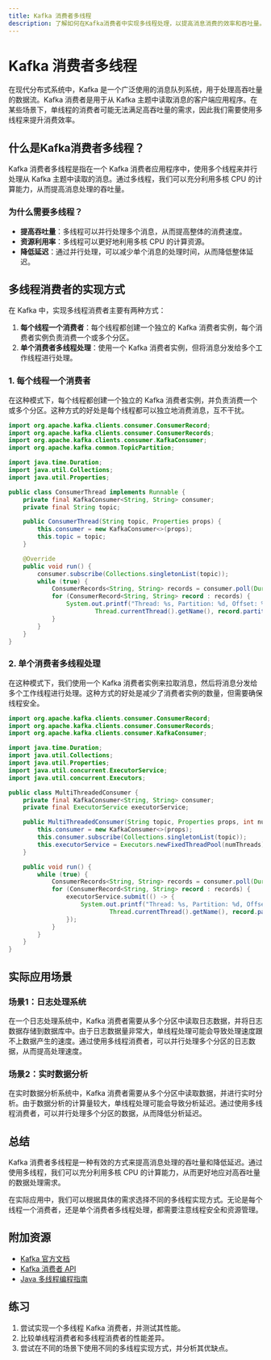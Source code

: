 ```yaml
---
title: Kafka 消费者多线程
description: 了解如何在Kafka消费者中实现多线程处理，以提高消息消费的效率和吞吐量。
---
```


# Kafka 消费者多线程

在现代分布式系统中，Kafka 是一个广泛使用的消息队列系统，用于处理高吞吐量的数据流。Kafka 消费者是用于从 Kafka 主题中读取消息的客户端应用程序。在某些场景下，单线程的消费者可能无法满足高吞吐量的需求，因此我们需要使用多线程来提升消费效率。

## 什么是Kafka消费者多线程？

Kafka 消费者多线程是指在一个 Kafka 消费者应用程序中，使用多个线程来并行处理从 Kafka 主题中读取的消息。通过多线程，我们可以充分利用多核 CPU 的计算能力，从而提高消息处理的吞吐量。

### 为什么需要多线程？

- **提高吞吐量**：多线程可以并行处理多个消息，从而提高整体的消费速度。
- **资源利用率**：多线程可以更好地利用多核 CPU 的计算资源。
- **降低延迟**：通过并行处理，可以减少单个消息的处理时间，从而降低整体延迟。

## 多线程消费者的实现方式

在 Kafka 中，实现多线程消费者主要有两种方式：

1. **每个线程一个消费者**：每个线程都创建一个独立的 Kafka 消费者实例，每个消费者实例负责消费一个或多个分区。
2. **单个消费者多线程处理**：使用一个 Kafka 消费者实例，但将消息分发给多个工作线程进行处理。

### 1. 每个线程一个消费者

在这种模式下，每个线程都创建一个独立的 Kafka 消费者实例，并负责消费一个或多个分区。这种方式的好处是每个线程都可以独立地消费消息，互不干扰。

```java
import org.apache.kafka.clients.consumer.ConsumerRecord;
import org.apache.kafka.clients.consumer.ConsumerRecords;
import org.apache.kafka.clients.consumer.KafkaConsumer;
import org.apache.kafka.common.TopicPartition;

import java.time.Duration;
import java.util.Collections;
import java.util.Properties;

public class ConsumerThread implements Runnable {
    private final KafkaConsumer<String, String> consumer;
    private final String topic;

    public ConsumerThread(String topic, Properties props) {
        this.consumer = new KafkaConsumer<>(props);
        this.topic = topic;
    }

    @Override
    public void run() {
        consumer.subscribe(Collections.singletonList(topic));
        while (true) {
            ConsumerRecords<String, String> records = consumer.poll(Duration.ofMillis(100));
            for (ConsumerRecord<String, String> record : records) {
                System.out.printf("Thread: %s, Partition: %d, Offset: %d, Key: %s, Value: %s%n",
                        Thread.currentThread().getName(), record.partition(), record.offset(), record.key(), record.value());
            }
        }
    }
}
```

### 2. 单个消费者多线程处理

在这种模式下，我们使用一个 Kafka 消费者实例来拉取消息，然后将消息分发给多个工作线程进行处理。这种方式的好处是减少了消费者实例的数量，但需要确保线程安全。

```java
import org.apache.kafka.clients.consumer.ConsumerRecord;
import org.apache.kafka.clients.consumer.ConsumerRecords;
import org.apache.kafka.clients.consumer.KafkaConsumer;

import java.time.Duration;
import java.util.Collections;
import java.util.Properties;
import java.util.concurrent.ExecutorService;
import java.util.concurrent.Executors;

public class MultiThreadedConsumer {
    private final KafkaConsumer<String, String> consumer;
    private final ExecutorService executorService;

    public MultiThreadedConsumer(String topic, Properties props, int numThreads) {
        this.consumer = new KafkaConsumer<>(props);
        this.consumer.subscribe(Collections.singletonList(topic));
        this.executorService = Executors.newFixedThreadPool(numThreads);
    }

    public void run() {
        while (true) {
            ConsumerRecords<String, String> records = consumer.poll(Duration.ofMillis(100));
            for (ConsumerRecord<String, String> record : records) {
                executorService.submit(() -> {
                    System.out.printf("Thread: %s, Partition: %d, Offset: %d, Key: %s, Value: %s%n",
                            Thread.currentThread().getName(), record.partition(), record.offset(), record.key(), record.value());
                });
            }
        }
    }
}
```

## 实际应用场景

### 场景1：日志处理系统

在一个日志处理系统中，Kafka 消费者需要从多个分区中读取日志数据，并将日志数据存储到数据库中。由于日志数据量非常大，单线程处理可能会导致处理速度跟不上数据产生的速度。通过使用多线程消费者，可以并行处理多个分区的日志数据，从而提高处理速度。

### 场景2：实时数据分析

在实时数据分析系统中，Kafka 消费者需要从多个分区中读取数据，并进行实时分析。由于数据分析的计算量较大，单线程处理可能会导致分析延迟。通过使用多线程消费者，可以并行处理多个分区的数据，从而降低分析延迟。

## 总结

Kafka 消费者多线程是一种有效的方式来提高消息处理的吞吐量和降低延迟。通过使用多线程，我们可以充分利用多核 CPU 的计算能力，从而更好地应对高吞吐量的数据处理需求。

在实际应用中，我们可以根据具体的需求选择不同的多线程实现方式。无论是每个线程一个消费者，还是单个消费者多线程处理，都需要注意线程安全和资源管理。

## 附加资源

- [Kafka 官方文档](https://kafka.apache.org/documentation/)
- [Kafka 消费者 API](https://kafka.apache.org/26/javadoc/org/apache/kafka/clients/consumer/KafkaConsumer.html)
- [Java 多线程编程指南](https://docs.oracle.com/javase/tutorial/essential/concurrency/)

## 练习

1. 尝试实现一个多线程 Kafka 消费者，并测试其性能。
2. 比较单线程消费者和多线程消费者的性能差异。
3. 尝试在不同的场景下使用不同的多线程实现方式，并分析其优缺点。